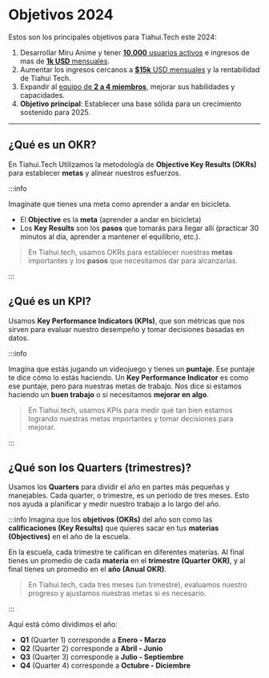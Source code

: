 
# Objetivos 2024

Estos son los principales objetivos para Tiahui.Tech este 2024:
1. Desarrollar Miru Anime y tener <u>**10,000** usuarios activos</u> e ingresos de mas de <u>**1k USD** mensuales</u>.
2. Aumentar los ingresos cercanos a <u>**$15k** USD mensuales</u> y la rentabilidad de Tiahui Tech.
3. Expandir al <u>equipo de **2 a 4 miembros**</u>, mejorar sus habilidades y capacidades.
4. **Objetivo principal**: Establecer una base sólida para un crecimiento sostenido para 2025.

---

## ¿Qué es un OKR?

En Tiahui.Tech Utilizamos la metodología de **Objective Key Results (OKRs)** para establecer **metas** y alinear nuestros esfuerzos.
  
:::info

Imagínate que tienes una meta como aprender a andar en bicicleta.
- El **Objective** es la **meta** (aprender a andar en bicicleta)
- Los **Key Results** son los **pasos** que tomarás para llegar allí (practicar 30 minutos al día, aprender a mantener el equilibrio, etc.).

> En Tiahui.tech, usamos OKRs para establecer nuestras **metas** importantes y los **pasos** que necesitamos dar para alcanzarlas.

:::

## ¿Qué es un KPI?

Usamos **Key Performance Indicators (KPIs)**, que son métricas que nos sirven para evaluar nuestro desempeño y tomar decisiones basadas en datos.

:::info

Imagina que estás jugando un videojuego y tienes un **puntaje**. Ese puntaje te dice cómo lo estás haciendo. Un **Key Performance Indicator** es como ese puntaje, pero para nuestras metas de trabajo. Nos dice si estamos haciendo un **buen trabajo** o si necesitamos **mejorar en algo**.

> En Tiahui.tech, usamos KPIs para medir qué tan bien estamos logrando nuestras metas importantes y tomar decisiones para mejorar.

:::

## ¿Qué son los Quarters (trimestres)?

Usamos los **Quarters** para dividir el año en partes más pequeñas y manejables. Cada quarter, o trimestre, es un período de tres meses. Esto nos ayuda a planificar y medir nuestro trabajo a lo largo del año.

:::info
Imagina que los **objetivos (OKRs)** del año son como las **calificaciones (Key Results)** que quieres sacar en tus **materias (Objectives)** en el año de la escuela.

En la escuela, cada trimestre te califican en diferentes materias. Al final tienes un promedio de cada **materia** en el **trimestre (Quarter OKR)**, y al final tienes un promedio en el **año (Anual OKR)**.

> En Tiahui.tech, cada tres meses (un trimestre), evaluamos nuestro progreso y ajustamos nuestras metas si es necesario.

:::

Aquí está cómo dividimos el año:
- **Q1** (Quarter 1) corresponde a **Enero - Marzo**
- **Q2** (Quarter 2) corresponde a **Abril - Junio**
- **Q3** (Quarter 3) corresponde a **Julio - Septiembre**
- **Q4** (Quarter 4) corresponde a **Octubre - Diciembre**

<DocCardList />

